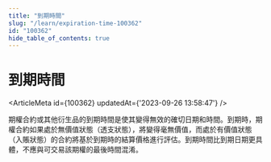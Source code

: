 ```yaml
---
title: "到期時間"
slug: "/learn/expiration-time-100362"
id: "100362"
hide_table_of_contents: true
---
```



# 到期時間

<ArticleMeta id={100362} updatedAt={'2023-09-26 13:58:47'} />
<div className='border-solid border-b border-t-0 my-4 border-[var(--ifm-color-gray-300)]' />

期權合約或其他衍生品的到期時間是使其變得無效的確切日期和時間。到期時，期權合約如果處於無價值狀態（透支狀態），將變得毫無價值，而處於有價值狀態（入賬狀態）的合約將基於到期時的結算價格進行評估。到期時間比到期日期更具體，不應與可交易該期權的最後時間混淆。
